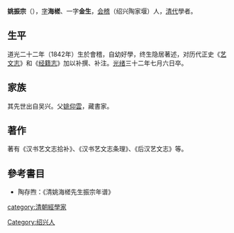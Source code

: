 '''姚振宗'''（{{bd|1842年||1906年||Yao}}），[[表字|字]]'''海槎'''、一字'''金生'''，[[会稽|会稽]]（绍兴陶家堰）人，[[清代|清代]]學者。

== 生平 ==
道光二十二年（1842年）生於會稽，自幼好學，终生隐居著述，对历代正史《[[艺文志|艺文志]]》和《[[经籍志|经籍志]]》加以补撰、补注。[[光绪|光绪]]三十二年七月六日卒。

== 家族 ==
其先世出自吴兴。父[[姚仰雲|姚仰雲]]，藏書家。

==著作==
著有《汉书艺文志拾补》、《汉书艺文志条理》、《后汉艺文志》等。

== 參考書目 ==
* 陶存煦：《清姚海槎先生振宗年谱》

{{Authority control}}

{{DEFAULTSORT:}}
[[Category:绍兴人|Category:绍兴人]]
[[category:清朝經學家|category:清朝經學家]]